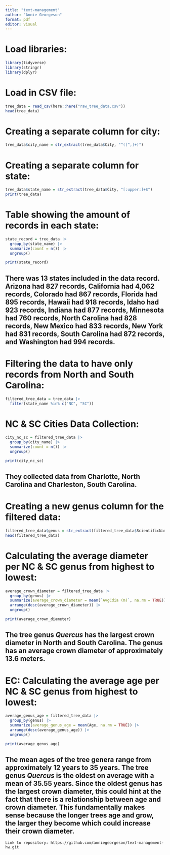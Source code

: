 ```yaml
---
title: "text-management"
author: "Annie Georgeson"
format: pdf
editor: visual
---
```


# Load libraries:

```r
library(tidyverse)
library(stringr)
library(dplyr)

```

# Load in CSV file:

```r
tree_data = read_csv(here::here("raw_tree_data.csv"))
head(tree_data)

```

# Creating a separate column for city:

```r
tree_data$city_name = str_extract(tree_data$City, "^([^,]+)")

```

# Creating a separate column for state:

```r
tree_data$state_name = str_extract(tree_data$City, "[:upper:]+$")
print(tree_data)

```

# Table showing the amount of records in each state:

```r
state_record = tree_data |>
  group_by(state_name) |>
  summarize(count = n()) |>
  ungroup()

print(state_record)
```

## There was 13 states included in the data record. Arizona had 827 records, California had 4,062 records, Colorado had 867 records, Florida had 895 records, Hawaii had 918 records, Idaho had 923 records, Indiana had 877 records, Minnesota had 760 records, North Carolina had 828 records, New Mexico had 833 records, New York had 831 records, South Carolina had 872 records, and Washington had 994 records.

# Filtering the data to have only records from North and South Carolina:

```r
filtered_tree_data = tree_data |>
  filter(state_name %in% c("NC", "SC"))

```

# NC & SC Cities Data Collection:

```r
city_nc_sc = filtered_tree_data |>
  group_by(city_name) |>
  summarize(count = n()) |>
  ungroup()

print(city_nc_sc)
```

## They collected data from Charlotte, North Carolina and Charleston, South Carolina.

# Creating a new genus column for the filtered data:

```r
filtered_tree_data$genus = str_extract(filtered_tree_data$ScientificName, "^[^\\s]+")
head(filtered_tree_data)

```

# Calculating the average diameter per NC & SC genus from highest to lowest:

```r
average_crown_diameter = filtered_tree_data |>
  group_by(genus) |>
  summarize(average_crown_diameter = mean(`AvgCdia (m)`, na.rm = TRUE)) |>
  arrange(desc(average_crown_diameter)) |>
  ungroup()

print(average_crown_diameter)

```

## The tree genus *Quercus* has the largest crown diameter in North and South Carolina. The genus has an average crown diameter of approximately 13.6 meters.

# EC: Calculating the average age per NC & SC genus from highest to lowest:

```r
average_genus_age = filtered_tree_data |>
  group_by(genus) |>
  summarize(average_genus_age = mean(Age, na.rm = TRUE)) |>
  arrange(desc(average_genus_age)) |>
  ungroup()

print(average_genus_age)
```

## The mean ages of the tree genera range from approximately 12 years to 35 years. The tree genus *Quercus* is the oldest on average with a mean of 35.55 years. Since the oldest genus has the largest crown diameter, this could hint at the fact that there is a relationship between age and crown diameter. This fundamentally makes sense because the longer trees age and grow, the larger they become which could increase their crown diameter.

```         
Link to repository: https://github.com/anniegeorgeson/text-management-hw.git
```
